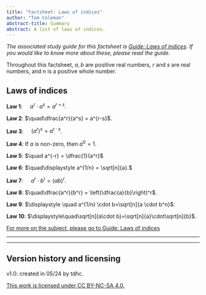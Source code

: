 ```yaml
---
title: "Factsheet: Laws of indices"
author: "Tom Coleman"
abstract-title: Summary
abstract: A list of laws of indices.
---
```


*The associated study guide for this factsheet is [Guide: Laws of indices](../studyguides/lawsofindices). If you would like to know more about these, please read the guide.*

Throughout this factsheet, $a, b$ are positive real numbers, $r$ and $s$ are real numbers, and $n$ is a positive whole number.

## Laws of indices {-}

**Law 1**: $\quad a^r·a^s = a^{r+s}$.
 

**Law 2**: $\quad\dfrac{a^r}{a^s} = a^{r-s}$.
 

**Law 3**: $\quad(a^r)^s = a^{r·s}$.
 

**Law 4**: If $a$ is non-zero, then $a^0 = 1$.
 

**Law 5**: $\quad a^{-r} = \dfrac{1}{a^r}$
 

**Law 6**: $\quad\displaystyle a^{1/n} = \sqrt[n]{a}.$
 

**Law 7**: $\quad a^r \cdot b^r = (ab)^r$.
 

**Law 8**: $\quad\dfrac{a^r}{b^r} = \left(\dfrac{a}{b}\right)^r$.
 

**Law 9**: $\displaystyle \quad a^{1/n} \cdot b=\sqrt[n]{a \cdot b^n}$.
 

**Law 10**: $\displaystyle\quad\sqrt[n]{a\cdot b}=\sqrt[n]{a}\cdot\sqrt[n]{b}$.

[For more on the subject, please go to Guide: Laws of indices](../studyguides/lawsofindices.qmd)

---

---

## Version history and licensing {-}

v1.0: created in 05/24 by tdhc. 

[This work is licensed under CC BY-NC-SA 4.0.](https://creativecommons.org/licenses/by-nc-sa/4.0/?ref=chooser-v1)
